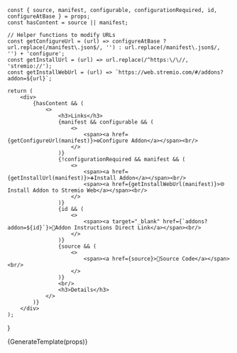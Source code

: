     const { source, manifest, configurable, configurationRequired, id, configureAtBase } = props;
    const hasContent = source || manifest;

    // Helper functions to modify URLs
    const getConfigureUrl = (url) => configureAtBase ? url.replace(/manifest\.json$/, '') : url.replace(/manifest\.json$/, '') + 'configure';
    const getInstallUrl = (url) => url.replace(/^https:\/\//, 'stremio://');
    const getInstallWebUrl = (url) => `https://web.stremio.com/#/addons?addon=${url}`;

    return (
        <div>
            {hasContent && (
                <>
                    <h3>Links</h3>
                    {manifest && configurable && (
                        <>
                            <span><a href={getConfigureUrl(manifest)}>⚙️Configure Addon</a></span><br/>
                        </>
                    )}
                    {!configurationRequired && manifest && (
                        <>
                            <span><a href={getInstallUrl(manifest)}>➕Install Addon</a></span><br/>
                            <span><a href={getInstallWebUrl(manifest)}>🌐Install Addon to Stremio Web</a></span><br/>
                        </>
                    )}
                    {id && (
                        <>
                            <span><a target="_blank" href={`addons?addon=${id}`}>🔗Addon Instructions Direct Link</a></span><br/>
                        </>
                    )}
                    {source && (
                        <>
                            <span><a href={source}>📝Source Code</a></span><br/>
                        </>
                    )}
                    <br/>
                    <h3>Details</h3>
                </>
            )}
        </div>
    );
}

{GenerateTemplate(props)}

